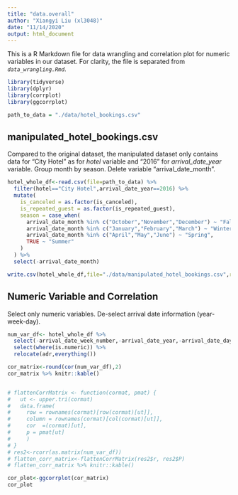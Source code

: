 ```yaml
---
title: "data.overall"
author: "Xiangyi Liu (xl3048)"
date: "11/14/2020"
output: html_document
---
```


This is a R Markdown file for data wrangling and correlation plot for numeric variables in our dataset. For clarity, the file is separated from _`data_wrangling.Rmd`_.

```r
library(tidyverse)
library(dplyr)
library(corrplot)
library(ggcorrplot)
```

```r
path_to_data = "./data/hotel_bookings.csv"
```

## manipulated_hotel_bookings.csv
Compared to the original dataset, the manipulated dataset only contains data for "City Hotel" as for _hotel_ variable and "2016" for _arrival_date_year_ variable.
Group month by season. Delete variable "arrival_date_month".
```r
hotel_whole_df<-read.csv(file=path_to_data) %>%
  filter(hotel=="City Hotel",arrival_date_year==2016) %>%
  mutate(
    is_canceled = as.factor(is_canceled),
    is_repeated_guest = as.factor(is_repeated_guest),
    season = case_when(
      arrival_date_month %in% c("October","November","December") ~ "Fall",
      arrival_date_month %in% c("January","February","March") ~ "Winter",
      arrival_date_month %in% c("April","May","June") ~ "Spring",
      TRUE ~ "Summer"
    ) 
  ) %>%
  select(-arrival_date_month)
```

```r
write.csv(hotel_whole_df,file="./data/manipulated_hotel_bookings.csv",row.names = F)
```


## Numeric Variable and Correlation
Select only numeric variables.
De-select arrival date information (year-week-day).
```r
num_var_df<- hotel_whole_df %>%
  select(-arrival_date_week_number,-arrival_date_year,-arrival_date_day_of_month) %>%
  select(where(is.numeric)) %>%
  relocate(adr,everything())

```

```r
cor_matrix<-round(cor(num_var_df),2)
cor_matrix %>% knitr::kable()


# flattenCorrMatrix <- function(cormat, pmat) {
#   ut <- upper.tri(cormat)
#   data.frame(
#     row = rownames(cormat)[row(cormat)[ut]],
#     column = rownames(cormat)[col(cormat)[ut]],
#     cor  =(cormat)[ut],
#     p = pmat[ut]
#     )
# }
# res2<-rcorr(as.matrix(num_var_df))
# flatten_corr_matrix<-flattenCorrMatrix(res2$r, res2$P)
# flatten_corr_matrix %>% knitr::kable()

cor_plot<-ggcorrplot(cor_matrix)
cor_plot


```



